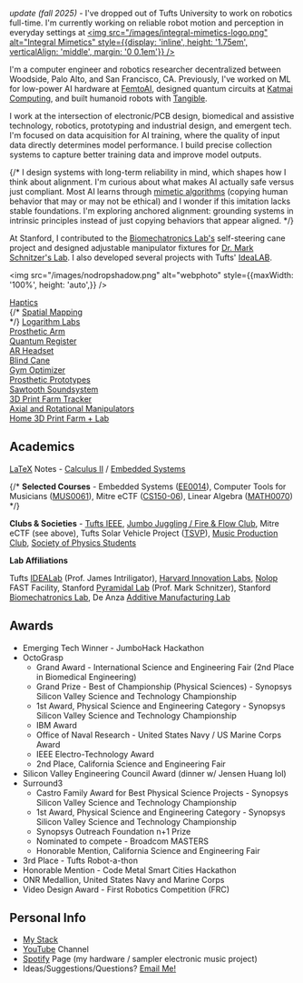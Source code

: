 
<NameTransition />

<Quote />

*update (fall 2025) -* I've dropped out of Tufts University to work on robotics full-time. I'm currently working on reliable robot motion and perception in everyday settings at <a href="https://integralmimetics.com" target="_blank" rel="noopener noreferrer"><img src="/images/integral-mimetics-logo.png" alt="Integral Mimetics" style={{display: 'inline', height: '1.75em', verticalAlign: 'middle', margin: '0 0.1em'}} /></a>

I'm a computer engineer and robotics researcher decentralized between Woodside, Palo Alto, and San Francisco, CA. Previously, I've worked on ML for low-power AI hardware at [FemtoAI](https://www.femto.ai), designed quantum circuits at [Katmai Computing](https://www.katmaicomputing.com/), and built humanoid robots with [Tangible](https://tangiblerobots.ai/).

I work at the intersection of electronic/PCB design, biomedical and assistive technology, robotics, prototyping and industrial design, and emergent tech. I'm focused on data acquisition for AI training, where the quality of input data directly determines model performance. I build precise collection systems to capture better training data and improve model outputs.

{/* I design systems with long-term reliability in mind, which shapes how I think about alignment. I'm curious about what makes AI actually safe versus just compliant. Most AI learns through [mimetic algorithms](https://mimetictheory.com/mimetic-ai-mimesis-and-artificial-intelligence/) (copying human behavior that may or may not be ethical) and I wonder if this imitation lacks stable foundations. I'm exploring anchored alignment: grounding systems in intrinsic principles instead of just copying behaviors that appear aligned. */}

At Stanford, I contributed to the [Biomechatronics Lab's](https://biomechatronics.stanford.edu/) self-steering cane project and designed adjustable manipulator fixtures for [Dr. Mark Schnitzer's Lab](https://schnitzerlab.stanford.edu/). I also developed several projects with Tufts' [IdeaLAB](https://sites.tufts.edu/idea/).

<img 
    src="/images/nodropshadow.png" 
    alt="webphoto" 
    style={{maxWidth: '100%', height: 'auto',}}
      />

[Haptics](/n/smarthug)<br/>
{/* [Spatial Mapping](/n/spatial)<br/> */}
[Logarithm Labs](/n/wip)<br/>
[Prosthetic Arm](/n/octograsp)<br/>
[Quantum Register](/n/katmai)<br/>
[AR Headset](/n/photon)<br/>
[Blind Cane](/n/surround)<br/>
[Gym Optimizer](https://devpost.com/software/gymbo)<br/>
[Prosthetic Prototypes](/n/prosthetics)<br/>
[Sawtooth Soundsystem](https://www.instagram.com/sawtoothsoundsystem/)<br/>
[3D Print Farm Tracker](/n/3dprint)<br/>
[Axial and Rotational Manipulators](/n/pyramidal)<br/>
[Home 3D Print Farm + Lab](/n/homeprintfarm)

## Academics
[LaTeX](https://www.latex-project.org/about/) Notes  - [Calculus II](/n/calc2latex) / [Embedded Systems](/n/embedded)

{/* **Selected Courses** - Embedded Systems ([EE0014](https://www.ece.tufts.edu/ee/14/)), Computer Tools for Musicians ([MUS0061](https://mma.pages.tufts.edu/ctfm/)), Mitre eCTF ([CS150-06](https://www.cs.tufts.edu/t/courses/description/spring2025/CS/150-06)), Linear Algebra ([MATH0070](https://universitycollege.tufts.edu/courses/browse/linear-algebra)) */}

**Clubs & Societies** - [Tufts IEEE](https://tufts.presence.io/organization/institute-of-electrical-and-electronics-engineers-ieee), [Jumbo Juggling / Fire & Flow Club](https://tufts.presence.io/organization/jumbo-fire-flow), Mitre eCTF (see above), Tufts Solar Vehicle Project ([TSVP](https://sites.tufts.edu/solarvp/)), [Music Production Club](https://www.instagram.com/musicprodclub/), [Society of Physics Students](https://as.tufts.edu/physics/resources/society-physics-students)

**Lab Affiliations**

Tufts [IDEALab](https://sites.tufts.edu/idea/) (Prof. James Intriligator), [Harvard Innovation Labs](https://innovationlabs.harvard.edu/), [Nolop](https://nolop.org/) FAST Facility, Stanford [Pyramidal Lab](https://pyramidal.stanford.edu/) (Prof. Mark Schnitzer), Stanford [Biomechatronics Lab](https://biomechatronics.stanford.edu/), De Anza [Additive Manufacturing Lab](https://www.deanza.edu/dmt/)

## Awards

- Emerging Tech Winner - JumboHack Hackathon
- OctoGrasp
    - Grand Award - International Science and Engineering Fair (2nd Place in Biomedical Engineering)
    - Grand Prize - Best of Championship (Physical Sciences) - Synopsys Silicon Valley Science and Technology Championship
    - 1st Award, Physical Science and Engineering Category - Synopsys Silicon Valley Science and Technology Championship
    - IBM Award
    - Office of Naval Research - United States Navy / US Marine Corps Award
    - IEEE Electro-Technology Award
    - 2nd Place, California Science and Engineering Fair
- Silicon Valley Engineering Council Award (dinner w/ Jensen Huang lol)
- Surround3
    - Castro Family Award for Best Physical Science Projects - Synopsys Silicon Valley Science and Technology Championship
    - 1st Award, Physical Science and Engineering Category - Synopsys Silicon Valley Science and Technology Championship
    - Synopsys Outreach Foundation n+1 Prize
    - Nominated to compete - Broadcom MASTERS
    - Honorable Mention, California Science and Engineering Fair
- 3rd Place - Tufts Robot-a-thon
- Honorable Mention - Code Metal Smart Cities Hackathon
- ONR Medallion, United States Navy and Marine Corps
- Video Design Award - First Robotics Competition (FRC)

## Personal Info
- [My Stack](/n/mystack)
- [YouTube](https://www.youtube.com/@DanielESiegel) Channel
- [Spotify](https://open.spotify.com/artist/3zemT3IjcD6G4nKj7q6GvB) Page (my hardware / sampler electronic music project)
- Ideas/Suggestions/Questions? [Email Me!](mailto:daniel.siegel@tufts.edu)